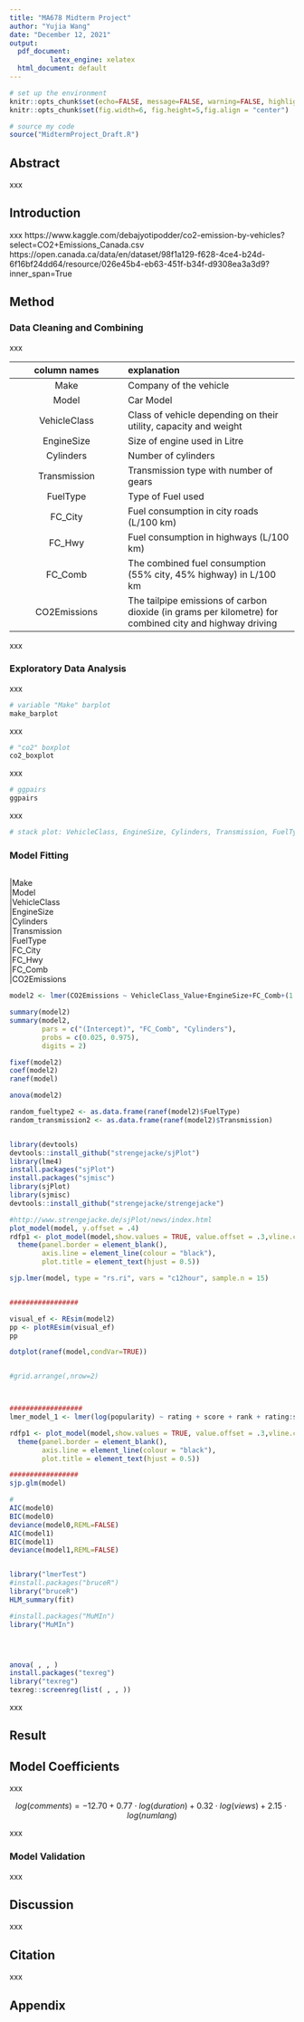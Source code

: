 ```yaml
---
title: "MA678 Midterm Project"
author: "Yujia Wang"
date: "December 12, 2021"
output:
  pdf_document: 
          latex_engine: xelatex
  html_document: default
---
```


```r
# set up the environment
knitr::opts_chunk$set(echo=FALSE, message=FALSE, warning=FALSE, highlight=FALSE)
knitr::opts_chunk$set(fig.width=6, fig.height=5,fig.align = "center") 
```

```r
# source my code
source("MidtermProject_Draft.R")
```


## Abstract

xxx 

## Introduction

xxx
https://www.kaggle.com/debajyotipodder/co2-emission-by-vehicles?select=CO2+Emissions_Canada.csv
https://open.canada.ca/data/en/dataset/98f1a129-f628-4ce4-b24d-6f16bf24dd64/resource/026e45b4-eb63-451f-b34f-d9308ea3a3d9?inner_span=True

## Method

### Data Cleaning and Combining

xxx

|column names                     |explanation|
|:--:                             |:-----|
|Make                             |Company of the vehicle|
|Model                            |Car Model|
|VehicleClass                     |Class of vehicle depending on their utility, capacity and weight|
|EngineSize                       |Size of engine used in Litre|
|Cylinders                        |Number of cylinders|
|Transmission                     |Transmission type with number of gears|
|FuelType                         |Type of Fuel used|
|FC_City                          |Fuel consumption in city roads (L/100 km)|
|FC_Hwy                           |Fuel consumption in highways (L/100 km)|
|FC_Comb                          |The combined fuel consumption (55% city, 45% highway) in L/100 km|
|CO2Emissions                     |The tailpipe emissions of carbon dioxide (in grams per kilometre) for combined city and highway driving|

xxx

### Exploratory Data Analysis

xxx 

```r
# variable "Make" barplot
make_barplot
```

xxx 

```r
# "co2" boxplot
co2_boxplot
```

xxx

```r
# ggpairs
ggpairs
```

xxx

```r
# stack plot: VehicleClass, EngineSize, Cylinders, Transmission, FuelType 

```

### Model Fitting

```r


```

|Make                       
|Model                       
|VehicleClass                
|EngineSize                      
|Cylinders                    
|Transmission            
|FuelType                       
|FC_City                      
|FC_Hwy                       
|FC_Comb         
|CO2Emissions 

```r
model2 <- lmer(CO2Emissions ~ VehicleClass_Value+EngineSize+FC_Comb+(1|Transmission)+(1+FC_Comb|FuelType), data=co2_final)

summary(model2)
summary(model2, 
        pars = c("(Intercept)", "FC_Comb", "Cylinders"),
        probs = c(0.025, 0.975),
        digits = 2)

fixef(model2)
coef(model2)
ranef(model)

anova(model2)

random_fueltype2 <- as.data.frame(ranef(model2)$FuelType)
random_transmission2 <- as.data.frame(ranef(model2)$Transmission)

```

```r




```






```r
library(devtools)
devtools::install_github("strengejacke/sjPlot")
library(lme4)
install.packages("sjPlot")
install.packages("sjmisc")
library(sjPlot)
library(sjmisc)
devtools::install_github("strengejacke/strengejacke")

#http://www.strengejacke.de/sjPlot/news/index.html
plot_model(model, y.offset = .4)
rdfp1 <- plot_model(model,show.values = TRUE, value.offset = .3,vline.color = "black") + theme_bw() +
  theme(panel.border = element_blank(),
        axis.line = element_line(colour = "black"),
        plot.title = element_text(hjust = 0.5))

sjp.lmer(model, type = "rs.ri", vars = "c12hour", sample.n = 15)


#################

visual_ef <- REsim(model2)
pp <- plotREsim(visual_ef)
pp

dotplot(ranef(model,condVar=TRUE))


#grid.arrange(,nrow=2)



##################
lmer_model_1 <- lmer(log(popularity) ~ rating + score + rank + rating:score + (1 | rating) + (1 | source:type), data = movie)

rdfp1 <- plot_model(model,show.values = TRUE, value.offset = .3,vline.color = "black") + theme_bw() +
  theme(panel.border = element_blank(),
        axis.line = element_line(colour = "black"),
        plot.title = element_text(hjust = 0.5))

#################
sjp.glm(model)
```


```r


#
AIC(model0)
BIC(model0)
deviance(model0,REML=FALSE)
AIC(model1)
BIC(model1)
deviance(model1,REML=FALSE)


library("lmerTest")
#install.packages("bruceR")
library("bruceR")
HLM_summary(fit)

#install.packages("MuMIn")
library("MuMIn")




anova( , , )
install.packages("texreg")
library("texreg")
texreg::screenreg(list( , , ))
```


xxx



## Result

## Model Coefficients

xxx

$$log(comments)= -12.70 + 0.77\cdot log(duration) + 0.32\cdot log(views) + 2.15\cdot log(numlang)$$

xxx

### Model Validation


   
xxx

## Discussion

xxx

## Citation

xxx    

\newpage
## Appendix







